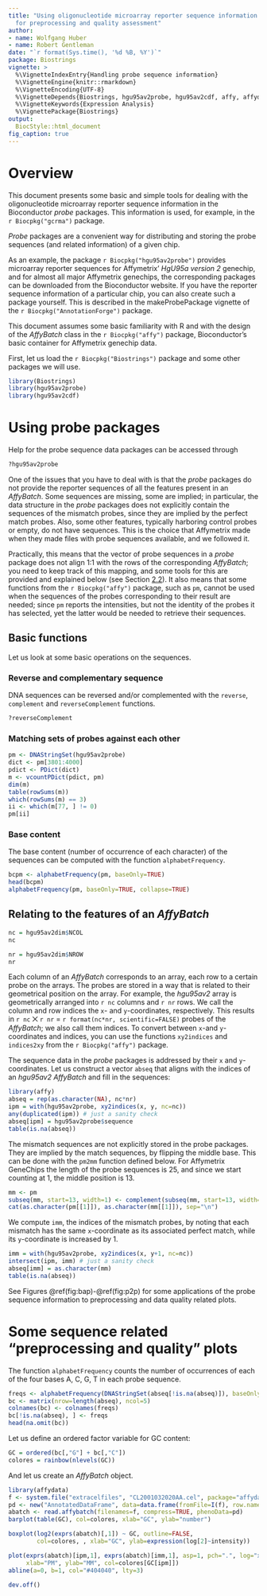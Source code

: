 ```yaml
---
title: "Using oligonucleotide microarray reporter sequence information
  for preprocessing and quality assessment"
author:
- name: Wolfgang Huber
- name: Robert Gentleman
date: "`r format(Sys.time(), '%d %B, %Y')`"
package: Biostrings
vignette: >
  %\VignetteIndexEntry{Handling probe sequence information}
  %\VignetteEngine{knitr::rmarkdown}
  %\VignetteEncoding{UTF-8}
  %\VignetteDepends{Biostrings, hgu95av2probe, hgu95av2cdf, affy, affydata}
  %\VignetteKeywords{Expression Analysis}
  %\VignettePackage{Biostrings}
output:
  BiocStyle::html_document
fig_caption: true
---
```


# Overview

This document presents some basic and simple tools for dealing with the
oligonucleotide microarray reporter sequence information in the Bioconductor
*probe* packages. This information is used, for example, in the
`r Biocpkg("gcrma")` package.

*Probe* packages are a convenient way for distributing and storing the probe
sequences (and related information) of a given chip.

As an example, the package `r Biocpkg("hgu95av2probe")` provides microarray
reporter sequences for Affymetrix' *HgU95a version 2* genechip, and for almost
all major Affymetrix genechips, the corresponding packages can be downloaded
from the Bioconductor website. If you have the reporter sequence information of
a particular chip, you can also create such a package yourself. This is
described in the makeProbePackage vignette of the `r Biocpkg("AnnotationForge")`
package.

This document assumes some basic familiarity with R and with the design of the
*AffyBatch* class in the `r Biocpkg("affy")` package, Bioconductor's basic
container for Affymetrix genechip data.

First, let us load the `r Biocpkg("Biostrings")` package and some other packages
we will use.

```r
library(Biostrings) 
library(hgu95av2probe) 
library(hgu95av2cdf) 
```

# Using probe packages

Help for the probe sequence data packages can be accessed through

```r
?hgu95av2probe
```

One of the issues that you have to deal with is that the *probe* packages do not
provide the reporter sequences of all the features present in an *AffyBatch*.
Some sequences are missing, some are implied; in particular, the data structure
in the *probe* packages does not explicitly contain the sequences of the
mismatch probes, since they are implied by the perfect match probes. Also, some
other features, typically harboring control probes or empty, do not have
sequences. This is the choice that Affymetrix made when they made files with
probe sequences available, and we followed it.

Practically, this means that the vector of probe sequences in a *probe* package
does not align 1:1 with the rows of the corresponding *AffyBatch*; you need to
keep track of this mapping, and some tools for this are provided and explained
below (see Section [2.2](#subsec.relating)). It also means that some functions from the
`r Biocpkg("affy")` package, such as `pm`, cannot be used when the sequences of
the probes corresponding to their result are needed; since `pm` reports the
intensities, but not the identity of the probes it has selected, yet the latter
would be needed to retrieve their sequences.

## Basic functions

Let us look at some basic operations on the sequences.

### Reverse and complementary sequence

DNA sequences can be reversed and/or complemented with the `reverse`,
`complement` and `reverseComplement` functions.

```r
?reverseComplement
```

### Matching sets of probes against each other

```r
pm <- DNAStringSet(hgu95av2probe) 
dict <- pm[3801:4000]
pdict <- PDict(dict)
m <- vcountPDict(pdict, pm)
dim(m) 
table(rowSums(m))
which(rowSums(m) == 3)
ii <- which(m[77, ] != 0)
pm[ii]
```

### Base content

The base content (number of occurrence of each character) of the sequences can
be computed with the function `alphabetFrequency`.

```r
bcpm <- alphabetFrequency(pm, baseOnly=TRUE)
head(bcpm) 
alphabetFrequency(pm, baseOnly=TRUE, collapse=TRUE)
```

## Relating to the features of an *AffyBatch* {#subsec.relating}

```r
nc = hgu95av2dim$NCOL
nc
```

```r
nr = hgu95av2dim$NROW
nr
```

Each column of an *AffyBatch* corresponds to an array, each row to a certain
probe on the arrays. The probes are stored in a way that is related to their
geometrical position on the array. For example, the *hgu95av2* array is
geometrically arranged into `r nc` columns and `r nr` rows. We call the column
and row indices the `x`- and `y`-coordinates, respectively. This results in
`r nc` ⨉ `r nr` = `r format(nc*nr, scientific=FALSE)` probes of the *AffyBatch*;
we also call them indices. To convert between `x`-and `y`-coordinates and
indices, you can use the functions `xy2indices` and `indices2xy` from the
`r Biocpkg("affy")` package.

The sequence data in the *probe* packages is addressed by their `x` and
`y`-coordinates. Let us construct a vector `abseq` that aligns with the indices
of an *hgu95av2* *AffyBatch* and fill in the sequences:

```r
library(affy) 
abseq = rep(as.character(NA), nc*nr) 
ipm = with(hgu95av2probe, xy2indices(x, y, nc=nc)) 
any(duplicated(ipm)) # just a sanity check 
abseq[ipm] = hgu95av2probe$sequence
table(is.na(abseq))
```

The mismatch sequences are not explicitly stored in the probe packages. They are
implied by the match sequences, by flipping the middle base. This can be done
with the `pm2mm` function defined below. For Affymetrix GeneChips the length of
the probe sequences is 25, and since we start counting at 1, the middle position
is 13.

```r
mm <- pm
subseq(mm, start=13, width=1) <- complement(subseq(mm, start=13, width=1))
cat(as.character(pm[[1]]), as.character(mm[[1]]), sep="\n")
```

We compute `imm`, the indices of the mismatch probes, by noting that each
mismatch has the same `x`-coordinate as its associated perfect match, while its
`y`-coordinate is increased by 1.

```r
imm = with(hgu95av2probe, xy2indices(x, y+1, nc=nc))
intersect(ipm, imm) # just a sanity check
abseq[imm] = as.character(mm)
table(is.na(abseq))
```

See Figures \@ref(fig:bap)-\@ref(fig:p2p) for some applications of
the probe sequence information to preprocessing and data quality related plots.

# Some sequence related "preprocessing and quality" plots

The function `alphabetFrequency` counts the number of occurrences of each of the
four bases A, C, G, T in each probe sequence.

```r
freqs <- alphabetFrequency(DNAStringSet(abseq[!is.na(abseq)]), baseOnly=TRUE)
bc <- matrix(nrow=length(abseq), ncol=5)
colnames(bc) <- colnames(freqs)
bc[!is.na(abseq), ] <- freqs
head(na.omit(bc))
```

Let us define an ordered factor variable for GC content:

```r
GC = ordered(bc[,"G"] + bc[,"C"])
colores = rainbow(nlevels(GC))
```

And let us create an *AffyBatch* object.

```r
library(affydata)
f <- system.file("extracelfiles", "CL2001032020AA.cel", package="affydata")
pd <- new("AnnotatedDataFrame", data=data.frame(fromFile=I(f), row.names="f"))
abatch <- read.affybatch(filenames=f, compress=TRUE, phenoData=pd)
barplot(table(GC), col=colores, xlab="GC", ylab="number")
```

```r
boxplot(log2(exprs(abatch)[,1]) ~ GC, outline=FALSE,
        col=colores, , xlab="GC", ylab=expression(log[2]~intensity))
```

```r
plot(exprs(abatch)[ipm,1], exprs(abatch)[imm,1], asp=1, pch=".", log="xy",
     xlab="PM", ylab="MM", col=colores[GC[ipm]])
abline(a=0, b=1, col="#404040", lty=3)
```

```r
dev.off()
```
